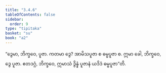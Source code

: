 ```yaml
---
title: "3.4.6"
tableOfContents: false
sidebar:
  order: 9
type: "tipitaka"
basket: "su"
book: "a2"
---
```



<DynamicBreadcrumb />

<Division number="157" book="a2">

<Paragraph number="249" book="a2">
“ဒွေမာ, ဘိက္ခဝေ, ပူဇာ. ကတမာ ဒွေ? အာမိသပူဇာ စ ဓမ္မပူဇာ စ. ဣမာ ခေါ, ဘိက္ခဝေ, ဒွေ ပူဇာ. ဧတဒဂ္ဂံ, ဘိက္ခဝေ, ဣမာသံ ဒွိန္နံ ပူဇာနံ ယဒိဒံ ဓမ္မပူဇာ”တိ.
</Paragraph>
</Division>